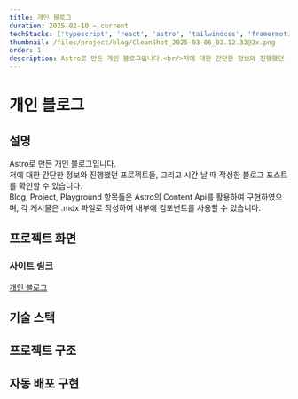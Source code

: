 ```yaml
---  
title: 개인 블로그  
duration: 2025-02-10 ~ current
techStacks: ['typescript', 'react', 'astro', 'tailwindcss', 'framermotion', 'githubactions', 'docker', 'nginx']  
thumbnail: /files/project/blog/CleanShot_2025-03-06_02.12.32@2x.png
order: 1
description: Astro로 만든 개인 블로그입니다.<br/>저에 대한 간단한 정보와 진행했던 프로젝트들, 그리고 시간 날 때 작성한 블로그 포스트를 확인할 수 있습니다.<br/>Blog, Project, Playground 항목들은 Astro의 Content Api를 활용하여 구현하였으며, 각 게시물은 .mdx 파일로 작성하여 내부에 컴포넌트를 사용할 수 있습니다. 
---  
```

# 개인 블로그
## 설명
Astro로 만든 개인 블로그입니다.  
저에 대한 간단한 정보와 진행했던 프로젝트들, 그리고 시간 날 때 작성한 블로그 포스트를 확인할 수 있습니다.  
Blog, Project, Playground 항목들은 Astro의 Content Api를 활용하여 구현하였으며, 각 게시물은 .mdx 파일로 작성하여 내부에 컴포넌트를 사용할 수 있습니다. 
## 프로젝트 화면
### 사이트 링크
[개인 블로그](https://www.jun-devlog.win/)
## 기술 스택
## 프로젝트 구조
## 자동 배포 구현
